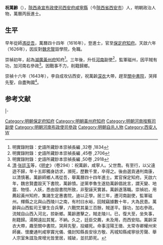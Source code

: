 {{明清人物信息框
| 姓名 = 祝萬齡
| 原名 =
| 圖片名稱 = 
| 圖片大小 = 220px
| 圖片說明 = 
| 最高職務 = 河南右參政
| 國家 = 大明
| 爵位 =
| 籍貫 = [[陝西承宣布政使司|陝西承宣布政使司]][[西安府|西安府]][[咸寧縣_(唐朝)|咸寧縣]]
| 族裔 = 
| 字號 = 
| 室名 = 
| 諡號 = 諡忠節
| 出生日期 = 生年不詳
| 出生地點 = 
| 逝世日期 = 崇禎十六年（1643年）
| 逝世地點 = 
| 墓葬 =
| 配偶 =
| 親屬 = 
| 出身 = 
*萬曆四十四年丙辰科進士出身
| 經歷 = 
| 著作 =
}}

'''祝萬齡'''（{{bd|？||1643年|catIdx=Z}}），[[陝西承宣布政使司|陝西承宣布政使司]][[西安府|西安府]][[咸寧縣_(唐朝)|咸寧縣]]（今[[陝西省|陝西省]][[西安市|西安市]]）人，明朝政治人物，萬曆丙辰進士。

==生平==
早年從師[[馮從吾|馮從吾]]，萬曆四十四年（1616年），登進士，官至[[保定府|保定府]][[知府|知府]]。天啟六年（1626年），因反對[[魏忠賢|魏忠賢]]毀學院，免職。

崇禎初年，起為[[湖廣|湖廣]][[黃州府|黃州府]]知府<ref>明實錄附錄：史語所藏鈔本崇禎長編 ,32卷 ,1834</ref>。三年後，升任[[河南|河南]]副使<ref>明實錄附錄：史語所藏鈔本崇禎長編 ,45卷 ,2706</ref>，監軍磁州，因平賊有功，加河南右參政<ref>明實錄附錄：史語所藏鈔本崇禎長編 ,50卷 ,2918</ref>。因戰事不力，削籍歸鄉。

崇禎十六年（1643年），李自成攻佔西安，祝萬齡[[深衣|深衣]]大帶，趕至[[關中書院|關中書院]]，哭拜先聖，自盡殉國<ref>[[清|清]]·[[张廷玉|张廷玉]]等，《[[明史|明史]]》（卷294）：祝萬齡，咸寧人。父世喬。有至行，以父遠遊不歸，年十五即獨身訪求，瀕死，歷數千里，卒得之。後由選貢通判南康，以清慎著。萬齡師鄉人馮從吾，舉萬曆四十四年進士。累官保定知府。天啟六年，魏忠賢盡毀天下書院，萬齡憤。逆黨李魯生遂劾萬齡倡訛言，謂天變、地震、物怪、人妖，悉由毀書院所致，非聖誣天實甚。萬齡遂落職。崇禎初，用薦起黃州知府，集諸生定惠書院，迪以正學。居三年，遷河南副使，監軍磁州。輝縣之北與山西陵川之南，有村曰水峪，回賊竊據數十年，大為民患。萬齡與山西監司王肇生合兵擊，六戰焚其巢三百餘，賊遂平。錄功，加右參政。流賊自山西入河北，掠新鄉。萬齡邀擊之，賊走陵川。已，復大至，坐失事，削籍歸。湯開遠訟其冤，不納。久之，廷臣交薦，未及用，而西安陷。萬齡深衣大帶，趣至關中書院，哭拜先聖，投繯死。命事涇陽王徵、太常寺卿耀州宋師襄、懷慶通判咸寧竇光儀、儀封知縣長安徐方敬、芮城知縣咸寧徐芳聲、舉人宗室朱誼及席增光皆里居，城破，並抗節死。</ref>。

==参考文献==
{{reflist}}

{{start box}}
{{s-off}}
{{s-before|[[魏尚賢|魏尚賢]]}}
{{s-title|明朝保定府知府|天啟年間}}
{{s-after|[[方一藻|方一藻]]}}
|-
{{s-before|[[閻顧行_(明朝)|阎顾行]]}}
{{s-title|明朝黃州府知府|天啟年間－崇禎年間}}
{{s-after|[[楊通宇|楊通宇]]}}
{{end box}}

{{萬曆四十四年丙辰科殿試金榜}}
{{規範控制}}
{{DEFAULTSORT:Zhu祝}}
[[Category:明朝保定府知府|Category:明朝保定府知府]]
[[Category:明朝黃州府知府|Category:明朝黃州府知府]]
[[Category:明朝河南按察司副使|Category:明朝河南按察司副使]]
[[Category:明朝河南布政使司參政|Category:明朝河南布政使司參政]]
[[Category:明朝自杀人物|Category:明朝自杀人物]]
[[Category:西安人|Category:西安人]]
[[Category:祝姓|W]]